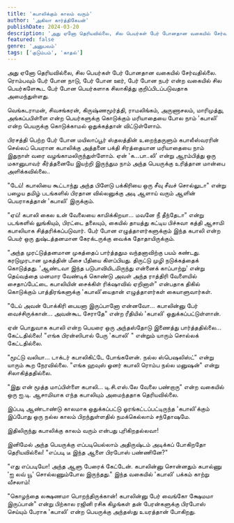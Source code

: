 ```yaml
---
title: 'கபாலிக்கும் காலம் வரும்'
author: 'அகிலா கார்த்திகேயன்'
publishDate: 2024-03-20
description: 'அது ஏனோ தெரியவில்லை, சில பெயர்கள் பேர் போனதான வகையில் சேர்வதில்லை. ரொம்பவும் பேர் போன நாடு, பேர் போன ஊர்...'
featured: false
genre: 'அனுபவம்'
tags: ['குடும்பம்', 'காதல்']
---
```


அது ஏனோ தெரியவில்லை, சில பெயர்கள் பேர் போனதான வகையில் சேர்வதில்லை. ரொம்பவும் பேர் போன நாடு, பேர் போன ஊர், பேர் போன நபர் என்ற வகையில் சில பெயர்களேகூட பேர் போன பெயர்களாக சிலாகித்து குறிப்பிடப்படுவதாக அமைந்துள்ளது.

வெங்கடராமன், சிவசங்கரன், கிருஷ்ணமூர்த்தி, ராமலிங்கம், அருணாசலம், மாரிமுத்து, அங்கப்பபிள்ளை என்ற பெயர்களுக்கு கொடுக்கும் மரியாதையை போல நாம் 'கபாலி' என்ற பெயருக்கு கொடுக்காமல் ஒதுக்கத்தான் விட்டுள்ளோம்.

பிரசத்தி பெற்ற பேர் போன மயிலாப்பூர் ஸ்தலத்தின் உறைந்தருளும் கபாலீஸ்வரரின் செல்லப் பெயரான கபாலிக்கு அத்தனை பக்தி சிரத்தையான மரியாதையை நாம் இதுநாள் வரை வழங்காமலிருந்துள்ளோம். ஏன் 'க...பா..லி' என்று ஆரம்பித்து ஒரு மகானுபாவர் கீர்த்தனையே இயற்றி இருந்தும நாம் அந்த பெயருக்கு உரித்தான மான்பை அளிக்கவில்லை..

"டேய்! கபாலியை கூட்டாந்து அந்த பிளேடு பக்கிரியை ஒரு சீவு சீவச் சொல்லுடா" என்று பழைய தமிழ் படங்களில் பிரதான வில்லனுக்கு அடி ஆளாய் வரும் ஆளின் பெயராகத்தான் 'கபாலி' இருக்கும்.

"ஏய்! கபாலி கைல உன் வேலையை காமிக்கிறயா... மவனே நீ தீந்தேடா" என்று படங்களில் லுங்கியும், பிரட்டை தலையும், கையில் தாயத்து கட்டிய பிச்சுவா கத்தி ஆசாமி கபாலியாக சித்தரிக்கப்படுவார்.
பேர் போன எழுத்தாளர்களுக்கும் இந்த கபாலி என்ற பெயர் ஒரு துஷ்டத்தனமான கேரக்டருக்கு வைக்க தோதாயிருக்கும்.

"அந்த முரட்டுத்தனமான முகத்தைப் பார்த்ததும வந்தனாவிற்கு பயம் கண்டது. கரடுமுரடான முகத்தின் மீசை பீதியை கிளப்பியது. திருட்டு முழி நடுக்கத்தைக் கொடுத்தது. 'ஆண்டவா இந்த படுபாவியிடமிருந்து என்னைக் காப்பாற்று' என்று தெய்வத்தை மனமார வேண்டிக் கொண்டு அவள் அந்த ராத்திரி வேளையில் சைதாப்பேட்டை கபாலியின் சைக்கிள் ரிக்‌ஷாவில் ஏறினாள்" என்பதாக திகில் கொடுக்கும் பாத்திரங்களுக்கு 'கபாலி'யைதான் எழுத்தாளர்கள் கையாளுவார்கள்.

"டேய் அவன் போக்கிரி பையனா இருப்பானோ என்னவோ... கபாலின்னு பேர் வைச்சிருக்கான்... அவன்கூட சேராதே" என்ற ரீதியில் 'கபாலி' ஒதுக்கப்பட்டுள்ளான்.

ஏன் பொதுவாக கபாலி என்ற பெயரை ஒரு அந்தஸ்தோடு இணைத்து பார்த்ததில்லை... கேட்டதில்லை!
"எங்க பிரன்ஸிபால் பேரு 'கபாலி' " என்றும் யாரும் சொல்லக் கேட்டதில்லை.

"மூட்டு வலியா... டாக்டர் கபாலிகிட்டே போங்களேன். நல்ல ஸ்பெஷலிஸ்ட்" என்று யாரும் கூற நேரவில்லை.
"எங்க ஹவுஸ் ஓனர் கபாலி ரொம்ப நல்ல மனுஷன்" என்று சிலாகித்ததில்லை.

"இது என் மூத்த மாப்பிள்ளை கபாலி... டி.சி.எஸ்.லே வேலை பண்றாரு" என்ற வகையில் ஒரு ஐ.டி. ஆசாமியாக எந்த கபாலியும் அமைந்ததாக தெரியவில்லை.

இப்படி ஆண்டாண்டு காலமாக ஒதுக்கப்பட்டு ஓரங்கட்டப்பட்டிருந்த 'கபாலி'க்கும் இப்போது ஒரு நல்ல காலம் பிறந்துள்ளதில் நமக்கெல்லாம் சந்தோஷமே.

இதிலிருந்து கபாலிக்கு காலம் வரும் என்பது புரிகிறதல்லவா!

இனிமேல் அந்த பெயருக்கு எப்படியெல்லாம் அதிருஷ்டம் அடிக்கப் போகிறதோ தெரியவில்லை!
"எப்படி டீ இந்த ஆளை பிரபோஸ் பண்ணினே?"

"எது எப்படியோ! அந்த ஆளு பேரைக் கேட்டேன். கபாலின்னு சொன்னதும் கபால்ணு 'ஐ லவ் யூ' சொல்லணும்போல இருந்தது."
இந்த வகையில் 'கபாலி' பக்கம் காற்று வீசலாம்!

"கொழந்தை லக்ஷணமா பொறந்திருக்கான்! கபாலின்னு பேர் வைங்கோ க்ஷேமமா இருப்பான்" என்று பிற்கால ரஜினி ரசிக கிழங்கள் தன் பேரன்களுக்கு பிரபோஸ் செய்யும் பேராக 'கபாலி' என்ற பெயருக்கு அந்தஸ்து உயரத்தான் போகிறது.
